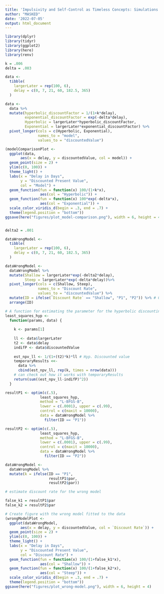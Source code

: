 ```yaml
---
title: 'Impulsivity and Self-Control as Timeless Concepts: Simulations'
author: "MASKED"
date: '2022-07-05'
output: html_document
---
```


```r
library(dplyr)
library(tidyr)
library(ggplot2)
library(here)
library(renv)

```


```r
k = .006
delta = .003

data <-
  tibble(
    largerLater = rep(100, 6),
    delay = c(0, 7, 21, 60, 182.5, 365)
  )

data <- 
  data %>%
  mutate(hyperbolic_discountFactor = 1/(1+k*delay),
         exponential_discountFactor = exp(-delta*delay),
         Hyperbolic = largerLater*hyperbolic_discountFactor,
         Exponential = largerLater*exponential_discountFactor) %>%
  pivot_longer(cols = c(Hyperbolic, Exponential),
               names_to = "model",
               values_to = "discountedValue")

```


```r

(modelComparisonPlot <- 
  ggplot(data, 
       aes(x = delay, y = discountedValue, col = model)) +
  geom_point(size = 2) +
  ylim(c(0, 100)) +
  theme_light() +
  labs(x = "Delay in Days",
       y = "Discounted Present Value",
       col = "Model") +
  geom_function(fun = function(x) 100/(1+k*x),
                aes(col = "Hyperbolic")) +
  geom_function(fun = function(x) 100*exp(-delta*x),
                aes(col = "Exponential")) +
  scale_color_viridis_d(begin = .3, end = .7) +
  theme(legend.position = "bottom"))
ggsave(here("figures/plot_model-comparison.png"), width = 6, height = 4)



```

```r
delta2 = .001

dataWrongModel <-
  tibble(
    largerLater = rep(100, 6),
    delay = c(0, 7, 21, 60, 182.5, 365)
  )

dataWrongModel <- 
  dataWrongModel %>%
  mutate(Shallow = largerLater*exp(-delta2*delay), 
         Steep = largerLater*exp(-delta*delay))%>%
  pivot_longer(cols = c(Shallow, Steep),
               names_to = "Discount Rate",
               values_to = "discountedValue") %>%
  mutate(ID = ifelse(`Discount Rate` == "Shallow", "P1", "P2")) %>% # Give fictional participants id. 
  arrange(ID)

```





```r

# A function for estimating the parameter for the hyperbolic discounting model
least_squares_hyp <-
  function(params, data) {
    
    k <- params[1]
    
    ll <- data$largerLater
    t2 <- data$delay
    indifP <- data$discountedValue
    
    est_npv_ll <- 1/(1+(t2)*k)*ll # Hyp. Discounted value
    temporaryResults <<- 
      data %>% 
      cbind(est_npv_ll, rep(k, times = nrow(data))) 
    # can check out how it works with temporaryResults 
    return(sum((est_npv_ll-indifP)^2))
  }

resultP1 <- optim(c(.5),
                least_squares_hyp, 
                method = "L-BFGS-B", 
                lower = c(.0001), upper = c(.99), 
                control = c(maxit = 10000),
                data = dataWrongModel %>%
                  filter(ID == "P1"))

resultP2 <- optim(c(.5),
                least_squares_hyp, 
                method = "L-BFGS-B", 
                lower = c(.0001), upper = c(.99), 
                control = c(maxit = 10000),
                data = dataWrongModel %>%
                  filter(ID == "P2"))

dataWrongModel <- 
  dataWrongModel %>% 
  mutate(k = ifelse(ID == "P1", 
                    resultP1$par, 
                    resultP2$par))

```



```r
# estimate discount rate for the wrong model

false_k1 = resultP1$par 
false_k2 = resultP2$par

# Create figure with the wrong model fitted to the data
(wrongModelPlot <- 
  ggplot(dataWrongModel, 
       aes(x = delay, y = discountedValue, col = `Discount Rate`)) +
  geom_point(size = 2) +
  ylim(c(0, 100)) +
  theme_light() +
  labs(x = "Delay in Days",
       y = "Discounted Present Value",
       col = "Discount Rate") +
  geom_function(fun = function(x) 100/(1+false_k1*x),
                aes(col = "Shallow")) +
  geom_function(fun = function(x) 100/(1+false_k2*x),
                aes(col = "Steep")) +
  scale_color_viridis_d(begin = .3, end = .7) +
  theme(legend.position = "bottom"))
ggsave(here("figures/plot_wrong-model.png"), width = 6, height = 4)


```



